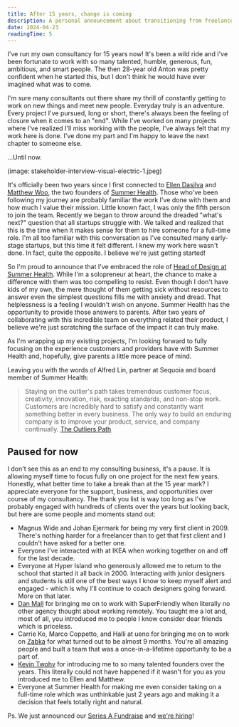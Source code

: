 ```yaml
---
title: After 15 years, change is coming
description: A personal announcement about transitioning from freelance consulting to a new role at a design agency, reflecting on past experiences and future aspirations.
date: 2024-04-23
readingTime: 5
---
```


I've run my own consultancy for 15 years now! It's been a wild ride and I've been fortunate to work with so many talented, humble, generous, fun, ambitious, and smart people. The then 28-year old Anton was pretty confident when he started this, but I don't think he would have ever imagined what was to come. 

I'm sure many consultants out there share my thrill of constantly getting to work on new things and meet new people. Everyday truly is an adventure. Every project I've pursued, long or short, there's always been the feeling of closure when it comes to an "end". While I've worked on many projects where I've realized I'll miss working with the people, I've always felt that my work here is done. I've done my part and I'm happy to leave the next chapter to someone else. 

...Until now. 

(image: stakeholder-interview-visual-electric-1.jpeg)

It's officially been two years since I first connected to <a href="https://twitter.com/ellenjdasilva">Ellen Dasilva</a> and <a href="https://twitter.com/MatthewEdanWoo">Matthew Woo</a>, the two founders of <a href="https://www.summerhealth.com">Summer Health</a>. Those who've been following my journey are probably familiar the work I've done with them and how much I value their mission. Little known fact, I was only the fifth person to join the team. Recently we began to throw around the dreaded "what's next?" question that all startups struggle with. We talked and realized that this is the time when it makes sense for them to hire someone for a full-time role. I'm all too familiar with this conversation as I've consulted many early-stage startups, but this time it felt different. I knew my work here wasn't done. In fact, quite the opposite. I believe we're just getting started! 

So I'm proud to announce that I've embraced the role of <a href="https://www.linkedin.com/in/antonsten/">Head of Design at Summer Health</a>. While I'm a solopreneur at heart, the chance to make a difference with them was too compelling to resist. Even though I don't have kids of my own, the mere thought of them getting sick without resources to answer even the simplest questions fills me with anxiety and dread. That helplessness is a feeling I wouldn't wish on anyone. Summer Health has the opportunity to provide those answers to parents. After two years of collaborating with this incredible team on everything related their product, I believe we're just scratching the surface of the impact it can truly make.

As I'm wrapping up my existing projects, I'm looking forward to fully focusing on the experience customers and providers have with Summer Health and, hopefully, give parents a little more peace of mind. 

Leaving you with the words of Alfred Lin, partner at Sequoia and board member of Summer Health: 

> Staying on the outlier's path takes tremendous customer focus, creativity, innovation, risk, exacting standards, and non-stop work. Customers are incredibly hard to satisfy and constantly want something better in every business. The only way to build an enduring company is to improve your product, service, and company continually.
<a href="https://outlierspath.com/2024/02/06/about-outliers-path/">The Outliers Path</a>
> 

## Paused for now

I don't see this as an end to my consulting business, it's a pause. It is allowing myself time to focus fully on one project for the next few years. Honestly, what better time to take a break than at the 15 year mark? I appreciate everyone for the support, business, and opportunities over course of my consultancy. The thank you list is way too long as I've probably engaged with hundreds of clients over the years but looking back, but here are some people and moments stand out: 

- Magnus Wide and Johan Ejermark for being my very first client in 2009. There's nothing harder for a freelancer than to get that first client and I couldn't have asked for a better one.
- Everyone I've interacted with at IKEA when working together on and off for the last decade.
- Everyone at Hyper Island who generously allowed me to return to the school that started it all back in 2000. Interacting with junior designers and students is still one of the best ways I know to keep myself alert and engaged - which is why I'll continue to coach designers going forward. More on that later.
- <a href="https://twitter.com/danmall">Dan Mall</a> for bringing me on to work with SuperFriendly when literally no other agency thought about working remotely. You taught me a lot and, most of all, you introduced me to people I know consider dear friends which is priceless.
- Carrie Ko, Marco Coppetto, and Halli at ueno for bringing me on to work on <a href="/@/page/IA88QkFoBMgqGU26">Zabka</a> for what turned out to be almost 9 months. You're all amazing people and built a team that was a once-in-a-lifetime opportunity to be a part of.
- <a href="https://twitter.com/kevintwohy">Kevin Twohy</a> for introducing me to so many talented founders over the years. This literally could not have happened if it wasn't for you as you introduced me to Ellen and Matthew.
- Everyone at Summer Health for making me even consider taking on a full-time role which was unthinkable just 2 years ago and making it a decision that feels totally right and natural.

Ps. We just announced our <a href="http://www.summerhealth.com/blog/its-always-summer-time-announcing-our-series-a-fundraise">Series A Fundraise</a> and <a href="https://jobs.ashbyhq.com/summerhealth">we're hiring</a>!